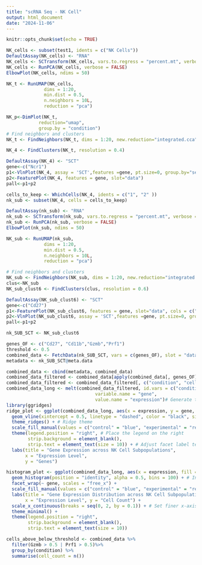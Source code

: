 ---
title: "scRNA Seq - NK Cell"
output: html_document
date: "2024-11-06"
---

```{r setup, include=FALSE}
knitr::opts_chunk$set(echo = TRUE)
```

```{r Re-normalize}
NK_cells <- subset(test1, idents = c("NK Cells"))
DefaultAssay(NK_cells) <- "RNA"
NK_cells <- SCTransform(NK_cells, vars.to.regress = "percent.mt", verbose = TRUE)
NK_cells <- RunPCA(NK_cells, verbose = FALSE)
ElbowPlot(NK_cells, ndims = 50)
```

```{r UMAP, Findneighbors}
NK_t <- RunUMAP(NK_cells,
              dims = 1:20,
              min.dist = 0.5,
              n.neighbors = 10L,
              reduction = "pca")

NK_p<-DimPlot(NK_t,
            reduction="umap",
            group.by = "condition") 
# Find neighbors and clusters
NK_t <- FindNeighbors(NK_t, dims = 1:20, new.reduction="integrated.cca")

```

```{r Remove Contaminates}
NK_4 <- FindClusters(NK_t, resolution = 0.4)

DefaultAssay(NK_4) <- "SCT"
gene<-c("Ncr1")
p1<-VlnPlot(NK_4, assay = 'SCT',features =gene, pt.size=0, group.by="seurat_clusters")
p2<-FeaturePlot(NK_4, features = gene, slot="data")
pall<-p1+p2

cells_to_keep <- WhichCells(NK_4, idents = c("1", "2" ))
nk_sub <- subset(NK_4, cells = cells_to_keep)
```

```{r Re-normalize}
DefaultAssay(nk_sub) <- "RNA"
nk_sub <- SCTransform(nk_sub, vars.to.regress = "percent.mt", verbose = TRUE)
nk_sub <- RunPCA(nk_sub, verbose = FALSE)
ElbowPlot(nk_sub, ndims = 50)

NK_sub <- RunUMAP(nk_sub,
              dims = 1:20,
              min.dist = 0.5,
              n.neighbors = 10L,
              reduction = "pca")

# Find neighbors and clusters
NK_sub <- FindNeighbors(NK_sub, dims = 1:20, new.reduction="integrated.cca")
clus<-NK_sub
NK_sub_clust6 <- FindClusters(clus, resolution = 0.6)

DefaultAssay(NK_sub_clust6) <- "SCT"
gene<-c("Cd27")
p1<-FeaturePlot(NK_sub_clust6, features = gene, slot="data", cols = c("grey", "#B93232"))
p2<-VlnPlot(NK_sub_clust6, assay = 'SCT',features =gene, pt.size=0, group.by="seurat_clusters")
pall<-p1+p2

```

```{r Cell Count}
nk_SUB_SCT <- NK_sub_clust6

genes_OF <- c("Cd27", "Cd11b","Gzmb","Prf1")
threshold <- 0.5
combined_data <- FetchData(nk_SUB_SCT, vars = c(genes_OF), slot = "data")
metadata <- nk_SUB_SCT@meta.data

combined_data <- cbind(metadata, combined_data)
combined_data_filtered <- combined_data[apply(combined_data[, genes_OF], 1, function(x) any(x > threshold)), ]
combined_data_filtered <- combined_data_filtered[, c("condition", "celltype", genes_OF)]
combined_data_long <- melt(combined_data_filtered, id.vars = c("condition", "celltype"), 
                                 variable.name = "gene", 
                                 value.name = "expression")# Generate the ridge 
library(ggridges)
ridge_plot <- ggplot(combined_data_long, aes(x = expression, y = gene, fill = condition)) + geom_density_ridges(scale = 1.25, rel_min_height = 0.01, alpha = 0.5) + # Adjust the ridge plot scale and density
  geom_vline(xintercept = 0.5, linetype = "dashed", color = "black", size = 0.8) + # Add vertical line at 0.5 
  theme_ridges() + # Ridge theme 
  scale_fill_manual(values = c("control" = "blue", "experimental" = "red")) + # Define colors for control and experimental 
  theme(legend.position = "right", # Place the legend on the right 
        strip.background = element_blank(), 
        strip.text = element_text(size = 10)) + # Adjust facet label text size 
  labs(title = "Gene Expression across NK Cell Subpopulations", 
       x = "Expression Level", 
       y = "Genes")

histogram_plot <- ggplot(combined_data_long, aes(x = expression, fill = condition)) + 
  geom_histogram(position = "identity", alpha = 0.5, bins = 100) + # Increase the number of bins 
  facet_wrap(~ gene, scales = "free_x") + 
  scale_fill_manual(values = c("control" = "blue", "experimental" = "red")) + 
  labs(title = "Gene Expression Distribution across NK Cell Subpopulations", 
       x = "Expression Level", y = "Cell Count") + 
  scale_x_continuous(breaks = seq(0, 2, by = 0.1)) + # Set finer x-axis breaks 
  theme_minimal() + 
  theme(legend.position = "right",
        strip.background = element_blank(), 
        strip.text = element_text(size = 10))

cells_above_below_threshold <- combined_data %>% 
  filter(Gzmb > 0.5 | Prf1 > 0.5)%>% 
  group_by(condition) %>% 
  summarise(cell_count = n())


```